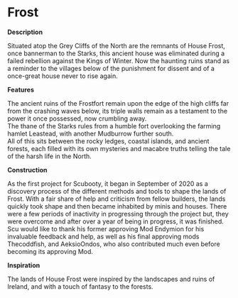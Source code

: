 
# Frost

<ProjectDetails
  floatRight
  region="North"
  house="House Frost"
  type="Ruin"
  status="Completed"
  warp="/warp frost"
  projectLead="Scubooty"
  dateStarted="August 30, 2020"
  dateCompleted="January 5, 2022"
/>

**Description**  
  
Situated atop the Grey Cliffs of the North are the remnants of House Frost, once bannerman to the Starks, this ancient house was eliminated during a failed rebellion against the Kings of Winter. Now the haunting ruins stand as a reminder to the villages below of the punishment for dissent and of a once-great house never to rise again.  
  
**Features**  
  
The ancient ruins of the Frostfort remain upon the edge of the high cliffs far from the crashing waves below, its triple walls remain as a testament to the power it once possessed, now crumbling away.  
The thane of the Starks rules from a humble fort overlooking the farming hamlet Leastead, with another Mudburrow further south.  
All of this sits between the rocky ledges, coastal islands, and ancient forests, each filled with its own mysteries and macabre truths telling the tale of the harsh life in the North.  
  
**Construction**  
  
As the first project for Scubooty, it began in September of 2020 as a discovery process of the different methods and tools to shape the lands of Frost. With a fair share of help and criticism from fellow builders, the lands quickly took shape and then became inhabited by minis and houses. There were a few periods of inactivity in progressing through the project but, they were overcome and after over a year of being in progress, it was finished. Scu would like to thank his former approving Mod Endymion for his invaluable feedback and help, as well as his final approving mods Thecoddfish, and AeksioOndos, who also contributed much even before becoming its approving Mod.  
  
**Inspiration**  
  
The lands of House Frost were inspired by the landscapes and ruins of Ireland, and with a touch of fantasy to the forests.
